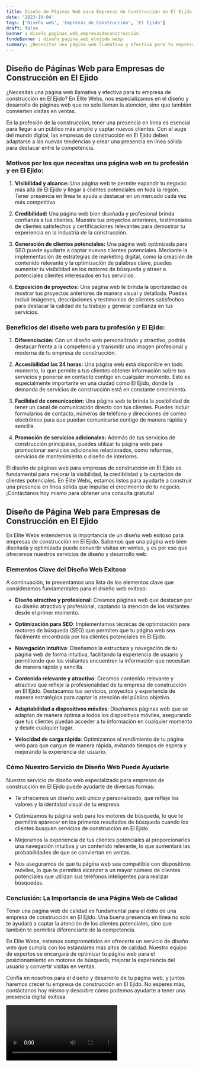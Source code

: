 ```yaml
---
title: Diseño de Páginas Web para Empresas de Construcción en El Ejido
date: '2023-10-04'
tags: ['Diseño web', 'Empresas de Construcción', 'El Ejido']
draft: false
banner : diseño_paginas_web_empresasdeconstrucción
fondoBanner : diseño_pagina_web_elejido.webp
summary: ¿Necesitas una página web llamativa y efectiva para tu empresa de construcción en El Ejido? En Élite Webs, nos especializamos en el diseño y desarrollo de páginas web que no solo llaman la atención, sino que también convierten visitas en ventas. 
---
```


## Diseño de Páginas Web para Empresas de Construcción en El Ejido

¿Necesitas una página web llamativa y efectiva para tu empresa de construcción en El Ejido? En Élite Webs, nos especializamos en el diseño y desarrollo de páginas web que no solo llaman la atención, sino que también convierten visitas en ventas. 

En la profesión de la construcción, tener una presencia en línea es esencial para llegar a un público más amplio y captar nuevos clientes. Con el auge del mundo digital, las empresas de construcción en El Ejido deben adaptarse a las nuevas tendencias y crear una presencia en línea sólida para destacar entre la competencia.

### Motivos por los que necesitas una página web en tu profesión y en El Ejido:

1. **Visibilidad y alcance:** Una página web te permite expandir tu negocio más allá de El Ejido y llegar a clientes potenciales en toda la región. Tener presencia en línea te ayuda a destacar en un mercado cada vez más competitivo.

2. **Credibilidad:** Una página web bien diseñada y profesional brinda confianza a tus clientes. Muestra tus proyectos anteriores, testimoniales de clientes satisfechos y certificaciones relevantes para demostrar tu experiencia en la industria de la construcción.

3. **Generación de clientes potenciales:** Una página web optimizada para SEO puede ayudarte a captar nuevos clientes potenciales. Mediante la implementación de estrategias de marketing digital, como la creación de contenido relevante y la optimización de palabras clave, puedes aumentar tu visibilidad en los motores de búsqueda y atraer a potenciales clientes interesados en tus servicios.

4. **Exposición de proyectos:** Una página web te brinda la oportunidad de mostrar tus proyectos anteriores de manera visual y detallada. Puedes incluir imágenes, descripciones y testimonios de clientes satisfechos para destacar la calidad de tu trabajo y generar confianza en tus servicios.

### Beneficios del diseño web para tu profesión y El Ejido:

1. **Diferenciación:** Con un diseño web personalizado y atractivo, podrás destacar frente a la competencia y transmitir una imagen profesional y moderna de tu empresa de construcción.

2. **Accesibilidad las 24 horas:** Una página web está disponible en todo momento, lo que permite a tus clientes obtener información sobre tus servicios y ponerse en contacto contigo en cualquier momento. Esto es especialmente importante en una ciudad como El Ejido, donde la demanda de servicios de construcción está en constante crecimiento.

3. **Facilidad de comunicación:** Una página web te brinda la posibilidad de tener un canal de comunicación directo con tus clientes. Puedes incluir formularios de contacto, números de teléfono y direcciones de correo electrónico para que puedan comunicarse contigo de manera rápida y sencilla.

4. **Promoción de servicios adicionales:** Además de tus servicios de construcción principales, puedes utilizar tu página web para promocionar servicios adicionales relacionados, como reformas, servicios de mantenimiento o diseño de interiores.

El diseño de páginas web para empresas de construcción en El Ejido es fundamental para mejorar la visibilidad, la credibilidad y la captación de clientes potenciales. En Élite Webs, estamos listos para ayudarte a construir una presencia en línea sólida que impulse el crecimiento de tu negocio. ¡Contáctanos hoy mismo para obtener una consulta gratuita!

<GifSeo />

<Cta />

## Diseño de Página Web para Empresas de Construcción en El Ejido

En Elite Webs entendemos la importancia de un diseño web exitoso para empresas de construcción en El Ejido. Sabemos que una página web bien diseñada y optimizada puede convertir visitas en ventas, y es por eso que ofrecemos nuestros servicios de diseño y desarrollo web. 

### Elementos Clave del Diseño Web Exitoso

A continuación, te presentamos una lista de los elementos clave que consideramos fundamentales para el diseño web exitoso:

- **Diseño atractivo y profesional**: Creamos páginas web que destacan por su diseño atractivo y profesional, captando la atención de los visitantes desde el primer momento.

- **Optimización para SEO**: Implementamos técnicas de optimización para motores de búsqueda (SEO) que permiten que tu página web sea fácilmente encontrada por los clientes potenciales en El Ejido.

- **Navegación intuitiva**: Diseñamos la estructura y navegación de tu página web de forma intuitiva, facilitando la experiencia de usuario y permitiendo que los visitantes encuentren la información que necesitan de manera rápida y sencilla.

- **Contenido relevante y atractivo**: Creamos contenido relevante y atractivo que refleje la profesionalidad de tu empresa de construcción en El Ejido. Destacamos tus servicios, proyectos y experiencia de manera estratégica para captar la atención del público objetivo.

- **Adaptabilidad a dispositivos móviles**: Diseñamos páginas web que se adaptan de manera óptima a todos los dispositivos móviles, asegurando que tus clientes puedan acceder a tu información en cualquier momento y desde cualquier lugar.

- **Velocidad de carga rápida**: Optimizamos el rendimiento de tu página web para que cargue de manera rápida, evitando tiempos de espera y mejorando la experiencia del usuario.

### Cómo Nuestro Servicio de Diseño Web Puede Ayudarte

Nuestro servicio de diseño web especializado para empresas de construcción en El Ejido puede ayudarte de diversas formas:

- Te ofrecemos un diseño web único y personalizado, que refleje los valores y la identidad visual de tu empresa.

- Optimizamos tu página web para los motores de búsqueda, lo que te permitirá aparecer en los primeros resultados de búsqueda cuando los clientes busquen servicios de construcción en El Ejido.

- Mejoramos la experiencia de tus clientes potenciales al proporcionarles una navegación intuitiva y un contenido relevante, lo que aumentará las probabilidades de que se conviertan en ventas.

- Nos aseguramos de que tu página web sea compatible con dispositivos móviles, lo que te permitirá alcanzar a un mayor número de clientes potenciales que utilizan sus teléfonos inteligentes para realizar búsquedas.

### Conclusión: La Importancia de una Página Web de Calidad

Tener una página web de calidad es fundamental para el éxito de una empresa de construcción en El Ejido. Una buena presencia en línea no solo te ayudará a captar la atención de los clientes potenciales, sino que también te permitirá diferenciarte de la competencia.

En Elite Webs, estamos comprometidos en ofrecerte un servicio de diseño web que cumpla con los estándares más altos de calidad. Nuestro equipo de expertos se encargará de optimizar tu página web para el posicionamiento en motores de búsqueda, mejorar la experiencia del usuario y convertir visitas en ventas.

Confía en nosotros para el diseño y desarrollo de tu página web, y juntos haremos crecer tu empresa de construcción en El Ejido. No esperes más, contáctanos hoy mismo y descubre cómo podemos ayudarte a tener una presencia digital exitosa.

<Video />

<CtaBot job='Empresas de Construcción' city='El Ejido'/>

<Gmaps query='El Ejido+españa+maps' />